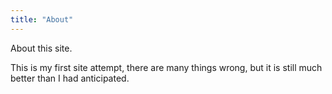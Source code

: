 ```yaml
---
title: "About"
---
```


About this site.

This is my first site attempt, there are many things wrong, but it is still much better than I had anticipated.
